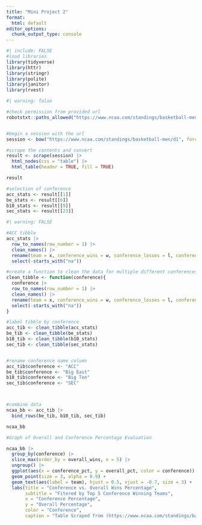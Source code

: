 ```yaml
---
title: "Mini Project 2"
format:
  html: default
editor_options: 
  chunk_output_type: console
---
```

```r
#| include: FALSE
#load libraries
library(tidyverse)
library(httr)
library(stringr)
library(polite)
library(janitor)
library(rvest)
```



```r
#| warning: false

#check permission from provided url
robotstxt::paths_allowed("https://www.ncaa.com/standings/basketball-men/d1")


#begin a session with the url
session <- bow("https://www.ncaa.com/standings/basketball-men/d1", force = TRUE)

#scrape the contents and convert
result <- scrape(session) |>
  html_nodes(css = "table") |>
  html_table(header = TRUE, fill = TRUE)

result
```


```r
#selection of conference
acc_stats <- result[[1]]
be_stats <- result[[6]]
b10_stats <- result[[9]]
sec_stats <- result[[23]]
```


```r
#| warning: FALSE

#ACC tibble
acc_stats |>
  row_to_names(row_number = 1) |>
  clean_names() |>
  rename(team = x, conference_wins = w, conference_losses = l, conference_pct = pct, overall_wins = w_2, overall_losses = l_2, overall_pct = pct_2) |>
  select(-starts_with("na"))

#create a function to clean the data for multiple different conferences
clean_tibble <- function(conference){
  conference |>
  row_to_names(row_number = 1) |>
  clean_names() |>
  rename(team = x, conference_wins = w, conference_losses = l, conference_pct = pct, overall_wins = w_2, overall_losses = l_2, overall_pct = pct_2) |>
  select(-starts_with("na"))
}
```


```r
#label tibble by conference
acc_tib <- clean_tibble(acc_stats)
be_tib <- clean_tibble(be_stats)
b10_tib <- clean_tibble(b10_stats)
sec_tib <- clean_tibble(sec_stats)


#rename conference name column
acc_tib$conference <- "ACC"
be_tib$conference <- "Big East"
b10_tib$conference <- "Big Ten"
sec_tib$conference <- "SEC"



#combine data
ncaa_bb <- acc_tib |>
  bind_rows(be_tib, b10_tib, sec_tib)

ncaa_bb
```


```r

#Graph of Overall and Conference Percentage Evaluation

ncaa_bb |>
  group_by(conference) |>
  slice_max(order_by = overall_wins, n = 5) |>
  ungroup() |>
  ggplot(aes(x = conference_pct, y = overall_pct, color = conference)) +
  geom_point(size = 3, alpha = 0.9) +
  geom_text(aes(label = team), hjust = 0.5, vjust = -0.7, size = 3) +
  labs(title = "Conference vs. Overall Wins Percentage",
       subtitle = "Fitered by Top 5 Conference Winning Teams", 
       x = "Conference Percentage",
       y = "Overall Percentage",
       color = "Conference",
       caption = "Table Scraped from (https://www.ncaa.com/standings/basketball-men/d1)")
  
```

